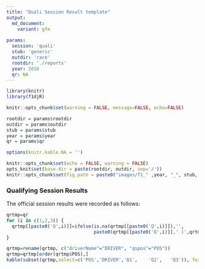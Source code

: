 ```yaml
---
title: "Quali Session Result template"
output:
  md_document:
    variant: gfm
    
params:
  session: 'quali'
  stub: 'generic'
  outdir: 'race'
  rootdir: './reports'
  year: 2018
  qr: NA
---
```


```r
library(knitr)
library(f1djR)

knitr::opts_chunk$set(warning = FALSE, message=FALSE, echo=FALSE)

rootdir = params$rootdir
outdir = params$outdir
stub = params$stub
year = params$year
qr = params$qr

options(knitr.kable.NA = '')
```

```r
knitr::opts_chunk$set(echo = FALSE, warning = FALSE)
opts_knit$set(base.dir = paste(rootdir, outdir, sep='/'))
knitr::opts_chunk$set(fig.path = paste0("images/f1_" ,year, "_", stub, "-"))
```


### Qualifying Session Results

The official session results were recorded as follows:
```r
qrtmp=qr
for (i in c(1,2,3)) {
  qrtmp[[paste0('Q',i)]]=ifelse(is.na(qrtmp[[paste0('Q',i)]]),'',
                                paste0(qrtmp[[paste0('Q',i)]],' (',qrtmp[[paste0('q',i,'pos')]],')'))
}

qrtmp=rename(qrtmp, c("driverName"="DRIVER", "qspos"="POS"))
qrtmp=qrtmp[order(qrtmp$POS),]
kable(subset(qrtmp,select=c('POS','DRIVER','Q1',	'Q2',	'Q3')), format='markdown',row.names = FALSE)
```
